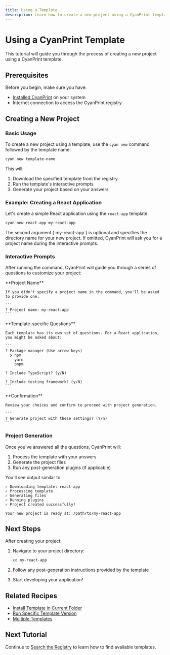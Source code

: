 ```yaml
---
title: Using a Template
description: Learn how to create a new project using a CyanPrint template
---
```


# Using a CyanPrint Template

This tutorial will guide you through the process of creating a new project using a CyanPrint template.

## Prerequisites

Before you begin, make sure you have:

- [Installed CyanPrint](/docs/user/tutorial/00_installation) on your system
- Internet connection to access the CyanPrint registry

## Creating a New Project

### Basic Usage

To create a new project using a template, use the `cyan new` command followed by the template name:

```bash
cyan new template-name
```

This will:
1. Download the specified template from the registry
2. Run the template's interactive prompts
3. Generate your project based on your answers

### Example: Creating a React Application

Let's create a simple React application using the `react-app` template:

```bash
cyan new react-app my-react-app
```

<Callout type="info">
  The second argument (`my-react-app`) is optional and specifies the directory name for your new project. If omitted, CyanPrint will ask you for a project name during the interactive prompts.
</Callout>

### Interactive Prompts

After running the command, CyanPrint will guide you through a series of questions to customize your project:

<Steps>
  <Step>
    **Project Name**
    
    If you didn't specify a project name in the command, you'll be asked to provide one.
    
    ```
    ? Project name: my-react-app
    ```
  </Step>
  
  <Step>
    **Template-specific Questions**
    
    Each template has its own set of questions. For a React application, you might be asked about:
    
    ```
    ? Package manager (Use arrow keys)
      ❯ npm
        yarn
        pnpm
    
    ? Include TypeScript? (y/N)
    
    ? Include testing framework? (y/N)
    ```
  </Step>
  
  <Step>
    **Confirmation**
    
    Review your choices and confirm to proceed with project generation.
    
    ```
    ? Generate project with these settings? (Y/n)
    ```
  </Step>
</Steps>

### Project Generation

Once you've answered all the questions, CyanPrint will:

1. Process the template with your answers
2. Generate the project files
3. Run any post-generation plugins (if applicable)

You'll see output similar to:

```
✓ Downloading template: react-app
✓ Processing template
✓ Generating files
✓ Running plugins
✓ Project created successfully!

Your new project is ready at: /path/to/my-react-app
```

## Next Steps

After creating your project:

1. Navigate to your project directory:
   ```bash
   cd my-react-app
   ```

2. Follow any post-generation instructions provided by the template

3. Start developing your application!

## Related Recipes

- [Install Template in Current Folder](/docs/user/recipes/install-current-folder)
- [Run Specific Template Version](/docs/user/recipes/template-version)
- [Multiple Templates](/docs/user/recipes/multiple-templates)

## Next Tutorial

Continue to [Search the Registry](/docs/user/tutorial/02_search-registry) to learn how to find available templates.
